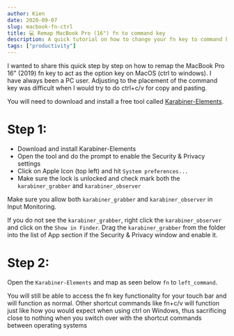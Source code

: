 ```yaml
---
author: Kien
date: 2020-09-07
slug: macbook-fn-ctrl
title: 💻 Remap MacBook Pro (16") fn to command key
description: A quick tutorial on how to change your fn key to command key. An easy transition from Windows shortcuts to MacOS shortcuts.
tags: ["productivity"]
---
```


I wanted to share this quick step by step on how to remap the MacBook Pro 16" (2019) fn key to act as the option key on MacOS (ctrl to windows). I have always been a PC user. Adjusting to the placement of the command key was difficult when I would try to do ctrl+c/v for copy and pasting.

You will need to download and install a free tool called <a href="https://karabiner-elements.pqrs.org/">Karabiner-Elements</a>.

# Step 1:
- Download and install Karabiner-Elements 
- Open the tool and do the prompt to enable the Security & Privacy settings
- Click on Apple Icon (top left) and hit `System preferences...`
- Make sure the lock is unlocked and check mark both the `karabiner_grabber` and `karabiner_observer`

Make sure you allow both `karabiner_grabber` and `karabiner_observer` in Input Monitoring.
[](/step1.png)

If you do not see the `karabiner_grabber`, right click the `karabiner_observer` and click on the `Show in Finder`. Drag the `karabiner_grabber` from the folder into the list of App section if the Security & Privacy window and enable it.
[](/step2.png)

# Step 2:
Open the `Karabiner-Elements` and map as seen below `fn` to `left_command`.
[](/step3.png)


You will still be able to access the fn key functionality for your touch bar and will function as normal. Other shortcut commands like fn+c/v will function just like how you would expect when using ctrl on Windows, thus sacrificing close to nothing when you switch over with the shortcut commands between operating systems